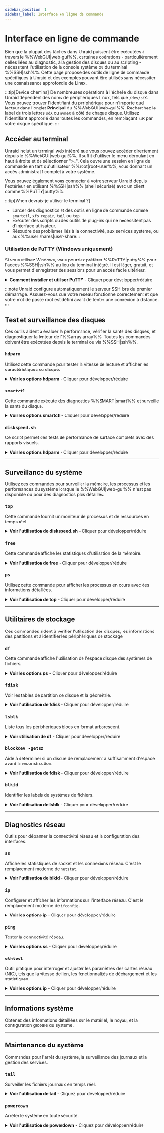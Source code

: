 ```yaml
---
sidebar_position: 1
sidebar_label: Interface en ligne de commande
---
```



# Interface en ligne de commande

Bien que la plupart des tâches dans Unraid puissent être exécutées à travers le %%WebGUI|web-gui%%, certaines opérations - particulièrement celles liées au diagnostic, à la gestion des disques ou au scripting - nécessitent l'utilisation de la console système ou du terminal %%SSH|ssh%%. Cette page propose des outils de ligne de commande spécifiques à Unraid et des exemples pouvant être utilisés sans nécessiter une connaissance approfondie de Linux.

:::tip[Device chemins]
De nombreuses opérations à l'échelle du disque dans Unraid dépendent des noms de périphériques Linux, tels que `/dev/sdX`. Vous pouvez trouver l'identifiant du périphérique pour n'importe quel lecteur dans l'onglet **Principal** du %%WebGUI|web-gui%%. Recherchez le label de trois lettres `sdX` ou `nvmeX` à côté de chaque disque. Utilisez l'identifiant approprié dans toutes les commandes, en remplaçant `sdX` par votre disque spécifique.
:::

## Accéder au terminal

Unraid inclut un terminal web intégré que vous pouvez accéder directement depuis le %%WebGUI|web-gui%%. Il suffit d'utiliser le menu déroulant en haut à droite et de sélectionner ">_". Cela ouvre une session en ligne de commande en tant qu'utilisateur %%root|root-user%%, vous donnant un accès administratif complet à votre système.

Vous pouvez également vous connecter à votre serveur Unraid depuis l'extérieur en utilisant %%SSH|ssh%% (shell sécurisé) avec un client comme %%PuTTY|putty%%.

:::tip[When devrais-je utiliser le terminal ?]

- Lancer des diagnostics et des outils en ligne de commande comme `smartctl`, `xfs_repair`, `tail` ou `top`
- Exécuter des scripts ou des outils de plug-ins qui ne nécessitent pas d'interface utilisateur.
- Résoudre des problèmes liés à la connectivité, aux services système, ou aux %%user shares|user-share:::

### Utilisation de PuTTY (Windows uniquement)

Si vous utilisez Windows, vous pourriez préférer %%PuTTY|putty%% pour l'accès %%SSH|ssh%% au lieu du terminal intégré. Il est léger, gratuit, et vous permet d'enregistrer des sessions pour un accès facile ultérieur.

<details>
  <summary><strong>Comment installer et utiliser PuTTY</strong> - Cliquer pour développer/réduire</summary>

  1. Téléchargez %%PuTTY|putty%% depuis le [site officiel](https://www.putty.software/).
  2. Lancer l'application %%PuTTY|putty%%.
  3. Entrez l'adresse IP ou le nom d'hôte de votre serveur Unraid (par exemple, `tower.local`).
  4. Définissez le type de connexion sur `%%SSH|ssh%%`.
  5. (Facultatif) Enregistrez le nom de la session pour une utilisation ultérieure.
  6. Cliquez sur **Ouvrir** pour démarrer la session.
  7. Lorsque vous y êtes invité, connectez-vous en tant que `root` et entrez votre mot de passe.

  Une fois connecté, vous êtes dans l'environnement shell d'Unraid. Tapez `exit` lorsque vous avez terminé pour fermer la session.
</details>

:::note
Unraid configure automatiquement le serveur SSH lors du premier démarrage. Assurez-vous que votre réseau fonctionne correctement et que votre mot de passe root est défini avant de tenter une connexion à distance.
:::

## Test et surveillance des disques

Ces outils aident à évaluer la performance, vérifier la santé des disques, et diagnostiquer la lenteur de l'%%array|array%%. Toutes les commandes doivent être exécutées depuis le terminal ou via %%SSH|ssh%%.

### `hdparm`

Utilisez cette commande pour tester la vitesse de lecture et afficher les caractéristiques du disque.

<details>
  <summary><strong>Voir les options hdparm</strong> - Cliquer pour développer/réduire</summary>

  **Tester la vitesse de lecture du disque :**

  ```bash
  hdparm -tT /dev/sdX
  ```

  L'option `-t` teste les lectures de disque mises en tampon, tandis que `-T` teste les lectures du cache. Cela mesure principalement les performances de lecture séquentielle et aide à identifier les disques exceptionnellement lents.

  **Effectuer plusieurs tests pour plus de précision :**

  ```bash
  for ((i=0;i<5;i++)); do hdparm -tT /dev/sdX; done
  ```

  **Voir les informations sur le disque :**

  ```bash
  hdparm -I /dev/sdX
  ```

  Cela affiche le modèle, le firmware, la taille du cache et les fonctionnalités supportées, ce qui aide à vérifier le type de disque et le comportement du contrôleur.
</details>

### `smartctl`

Cette commande exécute des diagnostics %%SMART|smart%% et surveille la santé du disque.

<details>
  <summary><strong>Voir les options smartctl</strong> - Cliquer pour développer/réduire</summary>

  **Rapport %%SMART|smart%% de base :**

  ```bash
  smartctl -a /dev/sdX
  ```

  Si cette commande retourne une erreur, essayez de spécifier le type de périphérique : `smartctl -a -d ata /dev/sdX` (utilisez `-d nvme` pour les disques NVMe).

  **Commencer les tests autonomes %%SMART|smart%% :**

  Test court (prend quelques minutes)

  ```bash
  smartctl -t short /dev/sdX
  ```

  Test étendu (peut prendre plusieurs heures)

  ```bash
  smartctl -t long /dev/sdX
  ```

  **Enregistrer le rapport %%SMART|smart-report%% dans un fichier :**

  ```bash
  smartctl -a /dev/sdX > /boot/smart_report.txt
  ```

  Cela enregistre le rapport sur votre clé USB Unraid pour révision ou partage ultérieur sur le [forum](https://forums.unraid.net/).
</details>

### `diskspeed.sh`

Ce script permet des tests de performance de surface complets avec des rapports visuels.

<details>
  <summary><strong>Voir les options hdparm</strong> - Cliquer pour développer/réduire</summary>

  Cela a été un script que vous téléchargiez depuis les forums Unraid. DiskSpeed est maintenant disponible dans un package plus raffiné :

  Installez DiskSpeed depuis les [Applications Communautaires](../../using-unraid-to/run-docker-containers/community-applications.mdx) (***onglet Apps***) en recherchant "DiskSpeed", ou visitez le [référentiel GitHub](https://github.com/jbartlett777/DiskSpeed) pour des instructions d'installation manuelles.
</details>

---

## Surveillance du système

Utilisez ces commandes pour surveiller la mémoire, les processus et les performances du système lorsque le %%WebGUI|web-gui%% n'est pas disponible ou pour des diagnostics plus détaillés.

### `top`

Cette commande fournit un moniteur de processus et de ressources en temps réel.

<details>
  <summary><strong>Voir l'utilisation de diskspeed.sh</strong> - Cliquer pour développer/réduire</summary>

  ```bash
  top
  ```

  - Affiche l'utilisation du CPU et de la mémoire pour chaque processus en temps réel.
  - Appuyez sur `q` pour quitter.
  - Utilisez les flèches pour faire défiler et `k` pour terminer les processus.

  :::tip
  Pensez à utiliser `htop` pour une interface plus conviviale avec des commandes améliorées.
  :::
</details>

### `free`

Cette commande affiche les statistiques d'utilisation de la mémoire.

<details>
  <summary><strong>Voir l'utilisation de free</strong> - Cliquer pour développer/réduire</summary>

  ```bash
  free -h
  ```

  Cela affiche l'utilisation de la RAM dans un format lisible par l'homme. L'option `-h` signifie que les tailles s'afficheront en Ko, Mo ou Go au lieu de bytes.

  :::tip[Comprendre la sortie]
  Une lecture de mémoire "disponible" faible n'indique pas nécessairement un problème—Linux met en cache les données de manière agressive pour améliorer les performances.
  :::
</details>

### `ps`

Utilisez cette commande pour afficher les processus en cours avec des informations détaillées.

<details>
  <summary><strong>Voir l'utilisation de top</strong> - Cliquer pour développer/réduire</summary>

  **Lister tous les processus avec tous les détails :**

  ```bash
  ps aux
  ```

  :::tip
  Pensez à utiliser `htop` pour une interface plus conviviale avec des commandes améliorées.
  :::

  ```bash
  ps aux --sort=-%mem | head -20
  ```

  **Trier par utilisation du processeur :**

  ```bash
  ps aux --sort=-%cpu | head -20
  ```
</details>

---

## Utilitaires de stockage

Ces commandes aident à vérifier l'utilisation des disques, les informations des partitions et à identifier les périphériques de stockage.

### `df`

Cette commande affiche l'utilisation de l'espace disque des systèmes de fichiers.

<details>
  <summary><strong>Voir les options ps</strong> - Cliquer pour développer/réduire</summary>

  ```bash
  df -h
  ```

  Cette commande affiche l'espace utilisé et disponible sur tous les systèmes de fichiers montés. C'est pratique pour vérifier `/var/log` (qui utilise la journalisation basée sur la RAM) dans Unraid. Pour plus d'informations sur [la journalisation système](../../troubleshooting/diagnostics/capture-diagnostics-and-logs.mdx).
</details>

### `fdisk`

Voir les tables de partition de disque et la géométrie.

<details>
  <summary><strong>Voir l'utilisation de fdisk</strong> - Cliquer pour développer/réduire</summary>

  ```bash
  fdisk -l /dev/sdX
  ```

  Cette commande affiche la disposition des partitions, les tailles et la géométrie du disque. Elle aide à résoudre les problèmes de tailles de disque incompatibles, en particulier lors du [remplacement de disques](../../using-unraid-to/manage-storage/array-configuration.mdx#replacing-disks).
</details>

### `lsblk`

Liste tous les périphériques blocs en format arborescent.

<details>
  <summary><strong>Voir utilisation de df</strong> - Cliquer pour développer/réduire</summary>

  ```bash
  lsblk
  ```

  Cette commande affiche l'espace utilisé et disponible sur tous les systèmes de fichiers montés. C'est pratique pour vérifier `/var/log` (qui utilise la journalisation basée sur la RAM) dans Unraid. Pour plus d'informations sur [la journalisation système](../../troubleshooting/diagnostics/capture-diagnostics-and-logs.mdx).
</details>

### `blockdev -getsz`

Aide à déterminer si un disque de remplacement a suffisamment d'espace avant la reconstruction.

<details>
  <summary><strong>Voir l'utilisation de fdisk</strong> - Cliquer pour développer/réduire</summary>

  **Syntaxe :**

  ```
  blockdev --getsz /dev/sdX
  ```

  Retourne le nombre brut de secteurs de 512 octets sur un périphérique - pratique pour confirmer qu'un disque de remplacement est suffisamment grand avant la reconstruction.
</details>

### `blkid`

Identifier les labels de systèmes de fichiers.

<details>
  <summary><strong>Voir l'utilisation de lsblk</strong> - Cliquer pour développer/réduire</summary>

  **Syntaxe :**

  ```
  blkid /dev/sdX1
  ```

  Affiche le type et l'étiquette du système de fichiers. Utilisez cela à la place de la commande `vol_id` obsolète lors de la vérification que la clé USB Unraid est étiquetée `UNRAID`.
</details>

---

## Diagnostics réseau

Outils pour dépanner la connectivité réseau et la configuration des interfaces.

### `ss`

Affiche les statistiques de socket et les connexions réseau. C'est le remplacement moderne de `netstat`.

<details>
  <summary><strong>Voir l'utilisation de blkid</strong> - Cliquer pour développer/réduire</summary>

  **Syntaxe :**

  ```bash
  ss -tuln
  ```

  - `-t`: Sockets TCP
  - `-u`: Sockets UDP
  - `-l`: Montrer uniquement les sockets à l'écoute
  - `-n`: Afficher les numéros de port plutôt que les noms de service

  **Afficher les connexions établies :**

  ```bash
  ss -tup
  ```

  Cette commande affiche les connexions actives avec les informations de process.
</details>

### `ip`

Configurer et afficher les informations sur l'interface réseau. C'est le remplacement moderne de `ifconfig`.

<details>
  <summary><strong>Voir les options ip</strong> - Cliquer pour développer/réduire</summary>

  **Afficher toutes les interfaces réseau :**

  ```bash
  ip addr show
  ```

  **Afficher les interfaces réseau avec couleurs :**

  ```bash
  ip -c addr show
  ```

  **Afficher la table de routage :**

  ```bash
  ip route show
  ```
</details>

### `ping`

Tester la connectivité réseau.

<details>
  <summary><strong>Voir les options ss</strong> - Cliquer pour développer/réduire</summary>

  **Afficher tous les ports à l'écoute :**

  ```bash
  ping -c 4 google.com
  ```

  Cette commande envoie quatre paquets à la destination et s'arrête, ce qui la rend adaptée aux tests de connectivité de base sans sortie continue.
</details>

### `ethtool`

Outil pratique pour interroger et ajuster les paramètres des cartes réseau (NIC), tels que la vitesse de lien, les fonctionnalités de déchargement et les statistiques.

<details>
  <summary><strong>Voir les options ip</strong> - Cliquer pour développer/réduire</summary>

  **Afficher toutes les interfaces réseau :**

  Utilisez cette commande pour obtenir des informations sur le pilote et le firmware de votre interface réseau :

  ```
  ethtool -i eth0
  ```

  **Afficher la vitesse de lien actuelle et les paramètres :**

  **Afficher la table de routage :**

  ```
  ethtool eth0
  ```

  **Afficher les statistiques d'interface étendues :**

  Pour des statistiques étendues relatives à l'interface, utilisez la commande suivante :

  ```
  ethtool -S eth0
  ```

  Ces commandes peuvent vous aider à confirmer les vitesses de négociation pour les connexions gigabit, 2.5 GbE, ou 10 GbE, diagnostiquer les problèmes avec les câbles, ou identifier les paquets perdus qui pourraient provenir de déconnexions d'équipements.
</details>

---

## Informations système

Obtenez des informations détaillées sur le matériel, le noyau, et la configuration globale du système.

<Tabs>
  <TabItem value="processeur" label="Infos CPU">
    <CliCpuInfo />
  </TabItem>

  <TabItem value="mémoire" label="Infos Mémoire">
    <CliMemoryInfo />
  </TabItem>

  <TabItem value="stockage" label="Infos de stockage">
    <CliStorageInfo />
  </TabItem>
</Tabs>

---

## Maintenance du système

Commandes pour l'arrêt du système, la surveillance des journaux et la gestion des services.

### `tail`

Surveiller les fichiers journaux en temps réel.

<details>
  <summary><strong>Voir l'utilisation de tail</strong> - Cliquez pour développer/réduire</summary>

  ```bash
  tail -f /var/log/syslog
  ```

  Cette commande montre des mises à jour en direct du journal système. Pour quitter, utilisez `Ctrl+C`.

  **Afficher un nombre spécifique de lignes :**

  ```bash
  tail -n 50 /var/log/syslog
  ```
</details>

### `powerdown`

Arrêter le système en toute sécurité.

<details>
  <summary><strong>Voir l'utilisation de powerdown</strong> - Cliquez pour développer/réduire</summary>

  ```bash
  powerdown
  ```

  Cette commande utilise le processus d'arrêt intégré d'Unraid pour arrêter le %%array|array%% et éteindre le système en toute sécurité. C'est préférable aux méthodes d'arrêt manuelles.
</details>
